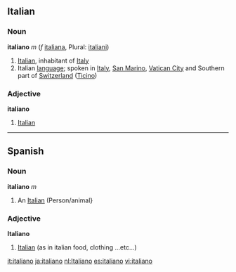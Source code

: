 ==Italian==
===Noun===
'''italiano''' ''m'' (''f'' [[italiana]], Plural: [[italiani]])

# [[Italian]], inhabitant of [[Italy]]
# Italian [[language]]; spoken in [[Italy]], [[San Marino]], [[Vatican City]] and Southern part of [[Switzerland]] ([[Ticino]])
===Adjective===
'''italiano'''
#[[Italian]]
----

==Spanish==
===Noun===
'''italiano''' ''m'' 

# An [[Italian]] (Person/animal}

===Adjective===
'''Italiano'''

#[[Italian]] (as in italian food,  clothing ...etc...)
[[it:italiano]]
[[ja:italiano]]
[[nl:Italiano]]
[[es:italiano]]
[[vi:italiano]]